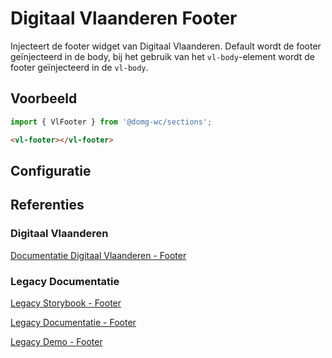 
# Digitaal Vlaanderen Footer

<VluxMetaData id="sections-footer" />

Injecteert de footer widget van Digitaal Vlaanderen.
Default wordt de footer geïnjecteerd in de body, bij het gebruik van het `vl-body`-element wordt de footer geïnjecteerd
in de `vl-body`.


## Voorbeeld

```js
import { VlFooter } from '@domg-wc/sections';
```

```html
<vl-footer></vl-footer>
```

<Canvas of={VlFooterStories.FooterDefault} />


## Configuratie

<ArgTypes of={VlFooterStories.FooterDefault} />


## Referenties

### Digitaal Vlaanderen

[Documentatie Digitaal Vlaanderen - Footer](https://www.vlaanderen.be/digitaal-vlaanderen/onze-oplossingen/mijn-burgerprofiel/koppelen-met-mijn-burgerprofiel-als-dienstenleverancier/technische-toolkit-voor-aansluitingen-door-dienstenleveranciers)

### Legacy Documentatie

[Legacy Storybook - Footer](https://webcomponenten.omgeving.vlaanderen.be/storybook/?path=/docs/custom-elements-vl-footer--default)

[Legacy Documentatie - Footer](https://webcomponenten.omgeving.vlaanderen.be/doc/VlFooter.html)

[Legacy Demo - Footer](https://webcomponenten.omgeving.vlaanderen.be/demo/vl-footer.html)
